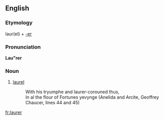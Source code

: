 ==English==
{{rfc}}
===Etymology===
laur(el) + [[-er]]

===Pronunciation===
'''Lau"rer'''
{{rfp|lang=en}}

===Noun===
{{head|en|noun}}

# {{label|en|obsolete}} [[laurel]]
#: With his tryumphe and laurer-corouned thus,
#: In al the flour of Fortunes yevynge (Anelida and Arcite, Geoffrey Chaucer, lines 44 and 45)

[[fr:laurer]]